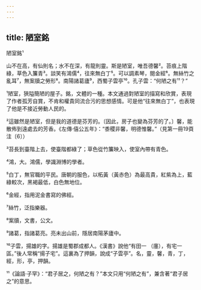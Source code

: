 ```yaml
---
---
---
```

title: 陋室銘
---




陋室銘¹

山不在高，有仙則名；水不在深，有龍則靈。斯是陋室，唯吾德馨²。苔痕上階綠，草色入簾青³。談笑有鴻儒⁴，往來無白丁⁵。可以調素琴，閱金經⁶。無絲竹之亂耳⁷，無案牘之勞形⁸。南陽諸葛廬⁹，西蜀子雲亭¹⁰。孔子雲：“何陋之有¹¹？”

¹陋室，狹隘簡陋的屋子。銘，文體的一種。本文通過對陋室的描寫和欣賞，表現了作者孤芳自賞，不肯和權貴同流合污的思想感情。可是他“往來無白丁”，也表現了他是不接近勞動人民的。

²這雖然是陋室，但是我的道德是芬芳的。〔因此，房子也變為芬芳的了。〕馨，能散佈到遠處去的芳香。《左傳·僖公五年》：“黍稷非馨，明德惟馨。”（見第一冊19頁注〔6〕）

³苔長到臺階上去，使臺階都綠了；草色從竹簾映入，使室內帶有青色。

⁴鴻，大。鴻儒，學識淵博的學者。

⁵白丁，無官職的平民。唐朝的服色，以柘黃（黃赤色）為最高貴，紅紫為上，藍綠較次，黑褐最低，白色無地位。

⁶金經，指用泥金書寫的佛經。

⁷絲竹，泛指樂器。

⁸案牘，文書，公文。

⁹諸葛，指諸葛亮。亮未出山前，隱居南陽茅廬中。

¹⁰子雲，揚雄的字。揚雄是蜀郡成都人。《漢書》說他“有田一 （廛），有宅一區。”後人常稱“揚子宅”。這裏為了押韻，說成“子雲亭”。名，靈，馨，青，丁，經，形，亭，押韻。

¹¹《論語·子罕》：“君子居之，何陋之有？”本文只用“何陋之有”，兼含著“君子居之”的意思。